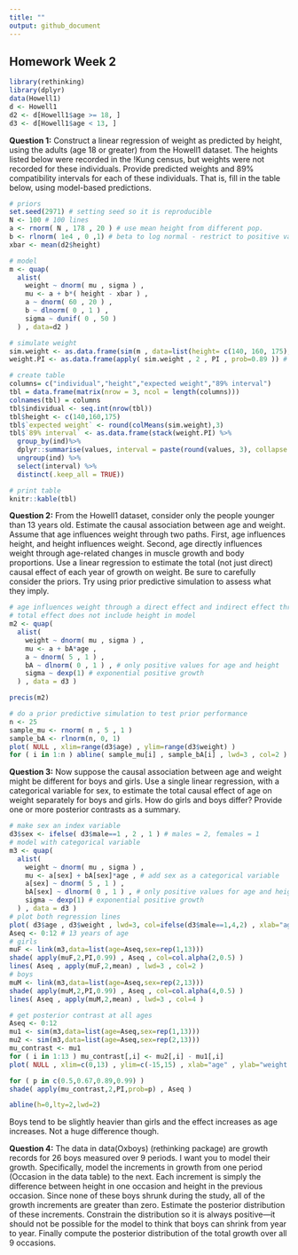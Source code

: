 ```yaml
---
title: ""
output: github_document
---
```


## Homework Week 2
```r
library(rethinking)
library(dplyr)
data(Howell1)
d <- Howell1
d2 <- d[Howell1$age >= 18, ]
d3 <- d[Howell1$age < 13, ]
```

**Question 1:** Construct a linear regression of weight as predicted by height, using the adults (age 18 or greater) from the Howell1 dataset. The heights listed below were recorded in the !Kung census, but weights were not recorded for these individuals. Provide predicted weights and 89% compatibility intervals for each of these individuals. That is, fill in the table below, using model-based predictions.  

```r
# priors
set.seed(2971) # setting seed so it is reproducible 
N <- 100 # 100 lines
a <- rnorm( N , 178 , 20 ) # use mean height from different pop.
b <- rlnorm( 1e4 , 0 ,1) # beta to log normal - restrict to positive values
xbar <- mean(d2$height)

# model
m <- quap(
  alist(
    weight ~ dnorm( mu , sigma ) ,
    mu <- a + b*( height - xbar ) ,
    a ~ dnorm( 60 , 20 ) ,
    b ~ dlnorm( 0 , 1 ) ,
    sigma ~ dunif( 0 , 50 )
  ) , data=d2 )

# simulate weight 
sim.weight <- as.data.frame(sim(m , data=list(height= c(140, 160, 175), Hbar = xbar)))
weight.PI <- as.data.frame(apply( sim.weight , 2 , PI , prob=0.89 )) # get 89% PIs across simulated weights
```

```r
# create table 
columns= c("individual","height","expected weight","89% interval") 
tbl = data.frame(matrix(nrow = 3, ncol = length(columns))) 
colnames(tbl) = columns
tbl$individual <- seq.int(nrow(tbl)) 
tbl$height <- c(140,160,175)
tbl$`expected weight` <- round(colMeans(sim.weight),3)
tbl$`89% interval` <- as.data.frame(stack(weight.PI) %>% 
  group_by(ind)%>% 
  dplyr::summarise(values, interval = paste(round(values, 3), collapse = " - ")) %>% 
  ungroup(ind) %>%
  select(interval) %>% 
  distinct(.keep_all = TRUE))

# print table
knitr::kable(tbl)
```

**Question 2:** From the Howell1 dataset, consider only the people younger than 13 years old. Estimate the causal association between age and weight. Assume that age influences weight through two paths. First, age influences height, and height influences weight. Second, age directly influences weight through age-related changes in muscle growth and body proportions. Use a linear regression to estimate the total (not just direct) causal effect of each year of growth on weight. Be sure to carefully consider the priors. Try using prior predictive simulation to assess what they imply.

```r
# age influences weight through a direct effect and indirect effect through height 
# total effect does not include height in model
m2 <- quap(
  alist(
    weight ~ dnorm( mu , sigma ) ,
    mu <- a + bA*age ,
    a ~ dnorm( 5 , 1 ) ,
    bA ~ dlnorm( 0 , 1 ) , # only positive values for age and height
    sigma ~ dexp(1) # exponential positive growth
  ) , data = d3 )

precis(m2)

# do a prior predictive simulation to test prior performance
n <- 25
sample_mu <- rnorm( n , 5 , 1 )
sample_bA <- rlnorm(n, 0, 1)
plot( NULL , xlim=range(d3$age) , ylim=range(d3$weight) )
for ( i in 1:n ) abline( sample_mu[i] , sample_bA[i] , lwd=3 , col=2 )
```

**Question 3:** Now suppose the causal association between age and weight might be different for boys and girls. Use a single linear regression, with a categorical variable for sex, to estimate the total causal effect of age on weight separately for boys and girls. How do girls and boys differ? Provide one or more posterior contrasts as a summary.  

```r
# make sex an index variable
d3$sex <- ifelse( d3$male==1 , 2 , 1 ) # males = 2, females = 1
# model with categorical variable
m3 <- quap(
  alist(
    weight ~ dnorm( mu , sigma ) ,
    mu <- a[sex] + bA[sex]*age , # add sex as a categorical variable
    a[sex] ~ dnorm( 5 , 1 ) ,
    bA[sex] ~ dlnorm( 0 , 1 ) , # only positive values for age and height
    sigma ~ dexp(1) # exponential positive growth
  ) , data = d3 )
# plot both regression lines 
plot( d3$age , d3$weight , lwd=3, col=ifelse(d3$male==1,4,2) , xlab="age (years)" , ylab="weight (kg)" )
Aseq <- 0:12 # 13 years of age
# girls
muF <- link(m3,data=list(age=Aseq,sex=rep(1,13)))
shade( apply(muF,2,PI,0.99) , Aseq , col=col.alpha(2,0.5) )
lines( Aseq , apply(muF,2,mean) , lwd=3 , col=2 )
# boys
muM <- link(m3,data=list(age=Aseq,sex=rep(2,13)))
shade( apply(muM,2,PI,0.99) , Aseq , col=col.alpha(4,0.5) )
lines( Aseq , apply(muM,2,mean) , lwd=3 , col=4 )

# get posterior contrast at all ages 
Aseq <- 0:12
mu1 <- sim(m3,data=list(age=Aseq,sex=rep(1,13)))
mu2 <- sim(m3,data=list(age=Aseq,sex=rep(2,13)))
mu_contrast <- mu1
for ( i in 1:13 ) mu_contrast[,i] <- mu2[,i] - mu1[,i]
plot( NULL , xlim=c(0,13) , ylim=c(-15,15) , xlab="age" , ylab="weight difference (boys-girls)" )

for ( p in c(0.5,0.67,0.89,0.99) )
shade( apply(mu_contrast,2,PI,prob=p) , Aseq )

abline(h=0,lty=2,lwd=2)

```
Boys tend to be slightly heavier than girls and the effect increases as age increases. Not a huge difference though. 


**Question 4:** The data in data(Oxboys) (rethinking package) are growth records for 26 boys measured over 9 periods. I want you to model their growth. Specifically, model the increments in growth from one period (Occasion in the data table) to the next. Each increment is simply the difference between height in one occasion and height in the previous occasion. Since none of these boys shrunk during the study, all of the growth increments are greater than zero. Estimate the posterior distribution of these increments. Constrain the distribution so it is always positive—it should not be possible for the model to think that boys can shrink from year to year. Finally compute the posterior distribution of the total growth over all 9 occasions.
